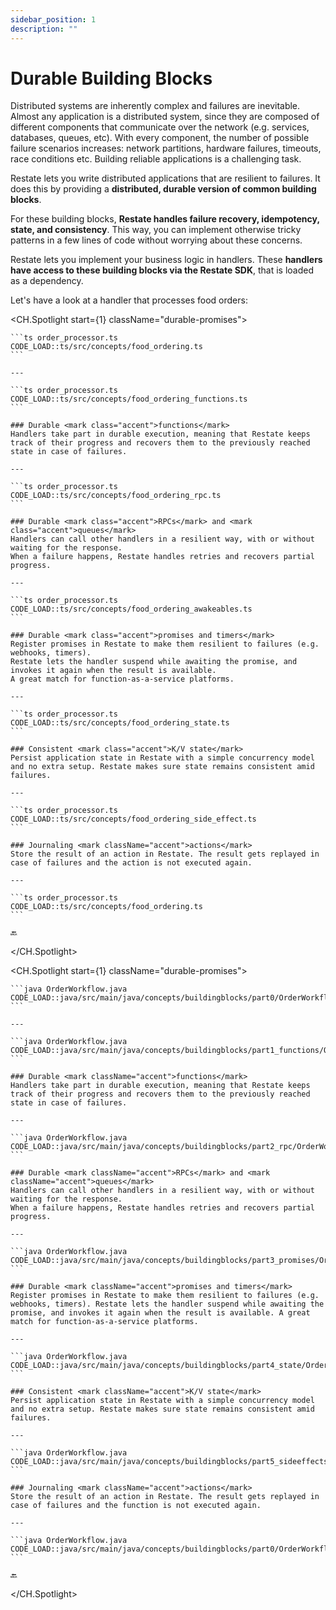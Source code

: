 ```yaml
---
sidebar_position: 1
description: ""
---
```



# Durable Building Blocks

<Admonition type="note" icon="💡" title="Context">
    Distributed systems are inherently complex and failures are inevitable.
    Almost any application is a distributed system, since they are composed of different components that communicate over the network (e.g. services, databases, queues, etc).
    With every component, the number of possible failure scenarios increases: network partitions, hardware failures, timeouts, race conditions etc.
    Building reliable applications is a challenging task.
</Admonition>

Restate lets you write distributed applications that are resilient to failures.
It does this by providing a **distributed, durable version of common building blocks**.

For these building blocks, **Restate handles failure recovery, idempotency, state, and consistency**.
This way, you can implement otherwise tricky patterns in a few lines of code without worrying about these concerns.

Restate lets you implement your business logic in handlers.
These **handlers have access to these building blocks via the Restate SDK**, that is loaded as a dependency.

Let's have a look at a handler that processes food orders:
<Tabs groupId="sdk" queryString>
<TabItem value="ts" label="TypeScript">

<CH.Spotlight start={1} className="durable-promises">

    ```ts order_processor.ts
    CODE_LOAD::ts/src/concepts/food_ordering.ts
    ```

    ---

    ```ts order_processor.ts
    CODE_LOAD::ts/src/concepts/food_ordering_functions.ts
    ```

    ### Durable <mark class="accent">functions</mark>
    Handlers take part in durable execution, meaning that Restate keeps track of their progress and recovers them to the previously reached state in case of failures.

    ---

    ```ts order_processor.ts
    CODE_LOAD::ts/src/concepts/food_ordering_rpc.ts
    ```

    ### Durable <mark class="accent">RPCs</mark> and <mark class="accent">queues</mark>
    Handlers can call other handlers in a resilient way, with or without waiting for the response.
    When a failure happens, Restate handles retries and recovers partial progress.

    ---

    ```ts order_processor.ts
    CODE_LOAD::ts/src/concepts/food_ordering_awakeables.ts
    ```

    ### Durable <mark class="accent">promises and timers</mark>
    Register promises in Restate to make them resilient to failures (e.g. webhooks, timers).
    Restate lets the handler suspend while awaiting the promise, and invokes it again when the result is available.
    A great match for function-as-a-service platforms.

    ---

    ```ts order_processor.ts
    CODE_LOAD::ts/src/concepts/food_ordering_state.ts
    ```

    ### Consistent <mark class="accent">K/V state</mark>
    Persist application state in Restate with a simple concurrency model and no extra setup. Restate makes sure state remains consistent amid failures.

    ---

    ```ts order_processor.ts
    CODE_LOAD::ts/src/concepts/food_ordering_side_effect.ts
    ```

    ### Journaling <mark className="accent">actions</mark>
    Store the result of an action in Restate. The result gets replayed in case of failures and the action is not executed again.

    ---

    ```ts order_processor.ts
    CODE_LOAD::ts/src/concepts/food_ordering.ts
    ```

    🔙
</CH.Spotlight>
</TabItem>
<TabItem value="java" label="Java">

<CH.Spotlight start={1} className="durable-promises">

    ```java OrderWorkflow.java
    CODE_LOAD::java/src/main/java/concepts/buildingblocks/part0/OrderWorkflow.java
    ```

    ---

    ```java OrderWorkflow.java
    CODE_LOAD::java/src/main/java/concepts/buildingblocks/part1_functions/OrderWorkflow.java
    ```

    ### Durable <mark className="accent">functions</mark>
    Handlers take part in durable execution, meaning that Restate keeps track of their progress and recovers them to the previously reached state in case of failures.

    ---

    ```java OrderWorkflow.java
    CODE_LOAD::java/src/main/java/concepts/buildingblocks/part2_rpc/OrderWorkflow.java
    ```

    ### Durable <mark className="accent">RPCs</mark> and <mark className="accent">queues</mark>
    Handlers can call other handlers in a resilient way, with or without waiting for the response.
    When a failure happens, Restate handles retries and recovers partial progress.

    ---

    ```java OrderWorkflow.java
    CODE_LOAD::java/src/main/java/concepts/buildingblocks/part3_promises/OrderWorkflow.java
    ```

    ### Durable <mark className="accent">promises and timers</mark>
    Register promises in Restate to make them resilient to failures (e.g. webhooks, timers). Restate lets the handler suspend while awaiting the promise, and invokes it again when the result is available. A great match for function-as-a-service platforms.

    ---

    ```java OrderWorkflow.java
    CODE_LOAD::java/src/main/java/concepts/buildingblocks/part4_state/OrderWorkflow.java
    ```

    ### Consistent <mark className="accent">K/V state</mark>
    Persist application state in Restate with a simple concurrency model and no extra setup. Restate makes sure state remains consistent amid failures.

    ---

    ```java OrderWorkflow.java
    CODE_LOAD::java/src/main/java/concepts/buildingblocks/part5_sideeffects/OrderWorkflow.java
    ```

    ### Journaling <mark className="accent">actions</mark>
    Store the result of an action in Restate. The result gets replayed in case of failures and the function is not executed again.

    ---

    ```java OrderWorkflow.java
    CODE_LOAD::java/src/main/java/concepts/buildingblocks/part0/OrderWorkflow.java
    ```

    🔙

</CH.Spotlight>
</TabItem>
</Tabs>


